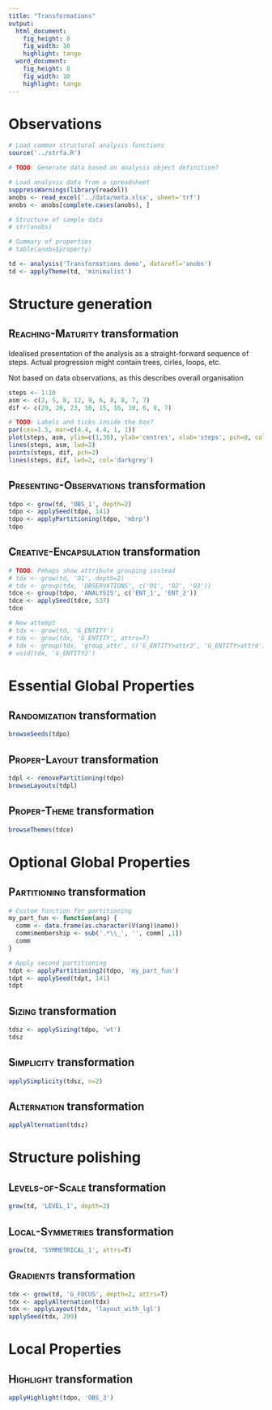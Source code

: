 ```yaml
---
title: "Transformations"
output:
  html_document:
    fig_height: 8
    fig_width: 10
    highlight: tango
  word_document:
    fig_height: 8
    fig_width: 10
    highlight: tango
---
```


# Observations

```r
# Load common structural analysis functions
source('../strfa.R')

# TODO: Generate data based on analysis object definition?

# Load analysis data from a spreadsheet
suppressWarnings(library(readxl))
anobs <- read_excel('../data/meta.xlsx', sheet='trf')
anobs <- anobs[complete.cases(anobs), ]

# Structure of sample data
# str(anobs)

# Summary of properties
# table(anobs$property)

td <- analysis('Transformations demo', datarefl='anobs')
td <- applyTheme(td, 'minimalist')
```

# Structure generation
## <span style="font-variant:small-caps;">Reaching-Maturity</span> transformation

Idealised presentation of the analysis as a straight-forward sequence of steps. Actual progression might contain trees, cirles, loops, etc. 

Not based on data observations, as this describes overall organisation

```r
steps <- 1:10
asm <- c(2, 5, 8, 12, 9, 6, 8, 8, 7, 7)
dif <- c(29, 20, 23, 18, 15, 16, 10, 6, 8, 7)

# TODO: Labels and ticks inside the box?
par(cex=1.5, mar=c(4.4, 4.4, 1, 1))
plot(steps, asm, ylim=c(1,30), ylab='centres', xlab='steps', pch=0, col.lab='navy', col.axis='navy', cex.lab=1, cex.axis=0.9)
lines(steps, asm, lwd=2)
points(steps, dif, pch=2)
lines(steps, dif, lwd=2, col='darkgrey')
```

## <span style="font-variant:small-caps;">Presenting-Observations</span> transformation

```r
tdpo <- grow(td, 'OBS_1', depth=2)
tdpo <- applySeed(tdpo, 141)
tdpo <- applyPartitioning(tdpo, 'mbrp')
tdpo
```

## <span style="font-variant:small-caps;">Creative-Encapsulation</span> transformation

```r

# TODO: Pehaps show attribute grouping instead
# tdx <- grow(td, 'O1', depth=2)
# tdx <- group(tdx, 'OBSERVATIONS', c('O1', 'O2', 'O3'))
tdce <- group(tdpo, 'ANALYSIS', c('ENT_1', 'ENT_2'))
tdce <- applySeed(tdce, 537)
tdce

# New attempt
# tdx <- grow(td, 'G_ENTITY')
# tdx <- grow(tdx, 'G_ENTITY', attrs=T)
# tdx <- group(tdx, 'group_attr', c('G_ENTITY>attr3', 'G_ENTITY>attr4'))
# void(tdx, 'G_ENTITY2')
```

# Essential Global Properties
## <span style="font-variant:small-caps;">Randomization</span> transformation
```r
browseSeeds(tdpo)
```

## <span style="font-variant:small-caps;">Proper-Layout</span> transformation
```r
tdpl <- removePartitioning(tdpo)
browseLayouts(tdpl)
```

## <span style="font-variant:small-caps;">Proper-Theme</span> transformation
```r
browseThemes(tdce)
```

# Optional Global Properties
## <span style="font-variant:small-caps;">Partitioning</span> transformation
```r
# Custom function for partitioning
my_part_fun <- function(ang) {
  comm <- data.frame(as.character(V(ang)$name))
  comm$membership <- sub('.*\\_', '', comm[ ,1])
  comm
}

# Apply second partitioning
tdpt <- applyPartitioning2(tdpo, 'my_part_fun')
tdpt <- applySeed(tdpt, 141)
tdpt
```

## <span style="font-variant:small-caps;">Sizing</span> transformation
```r
tdsz <- applySizing(tdpo, 'wt')
tdsz
```

## <span style="font-variant:small-caps;">Simplicity</span> transformation

```r
applySimplicity(tdsz, n=2)
```

## <span style="font-variant:small-caps;">Alternation</span> transformation

```r
applyAlternation(tdsz)
```


# Structure polishing
## <span style="font-variant:small-caps;">Levels-of-Scale</span> transformation

```r
grow(td, 'LEVEL_1', depth=2)
```

## <span style="font-variant:small-caps;">Local-Symmetries</span> transformation

```r
grow(td, 'SYMMETRICAL_1', attrs=T)
```

## <span style="font-variant:small-caps;">Gradients</span> transformation

```r
tdx <- grow(td, 'G_FOCUS', depth=2, attrs=T)
tdx <- applyAlternation(tdx)
tdx <- applyLayout(tdx, 'layout_with_lgl')
applySeed(tdx, 299)
```

# Local Properties
## <span style="font-variant:small-caps;">Highlight</span> transformation

```r
applyHighlight(tdpo, 'OBS_3')
```
